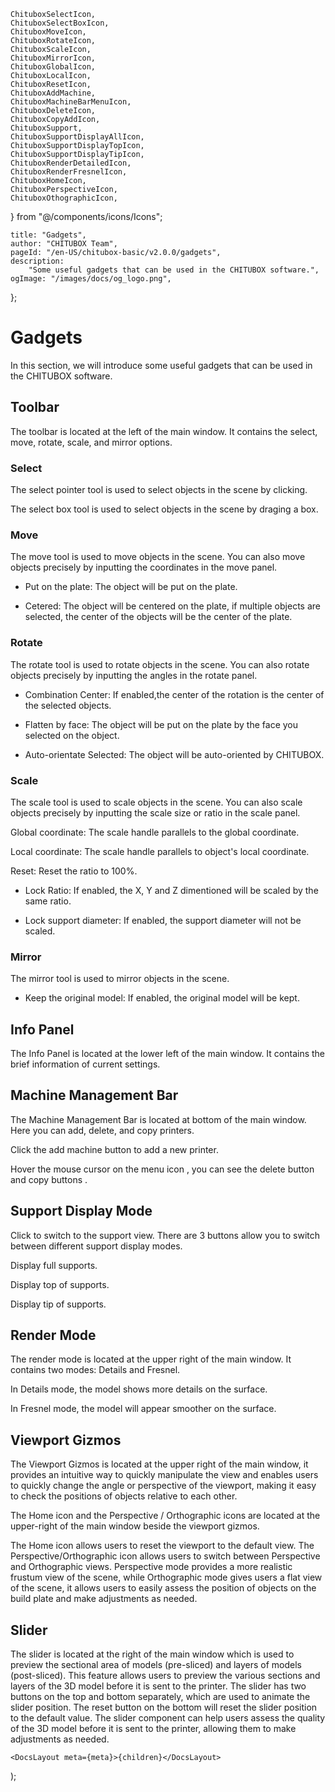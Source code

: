 	ChituboxSelectIcon,
	ChituboxSelectBoxIcon,
	ChituboxMoveIcon,
	ChituboxRotateIcon,
	ChituboxScaleIcon,
	ChituboxMirrorIcon,
	ChituboxGlobalIcon,
	ChituboxLocalIcon,
	ChituboxResetIcon,
	ChituboxAddMachine,
	ChituboxMachineBarMenuIcon,
	ChituboxDeleteIcon,
	ChituboxCopyAddIcon,
	ChituboxSupport,
	ChituboxSupportDisplayAllIcon,
	ChituboxSupportDisplayTopIcon,
	ChituboxSupportDisplayTipIcon,
	ChituboxRenderDetailedIcon,
	ChituboxRenderFresnelIcon,
	ChituboxHomeIcon,
	ChituboxPerspectiveIcon,
	ChituboxOthographicIcon,
} from "@/components/icons/Icons";

	title: "Gadgets",
	author: "CHITUBOX Team",
	pageId: "/en-US/chitubox-basic/v2.0.0/gadgets",
	description:
		"Some useful gadgets that can be used in the CHITUBOX software.",
	ogImage: "/images/docs/og_logo.png",
};

# Gadgets

In this section, we will introduce some useful gadgets that can be used in the CHITUBOX software.

## Toolbar

The toolbar is located at the left of the main window. It contains the select, move, rotate, scale, and mirror options.

### Select

<ChituboxSelectIcon /> The select pointer tool is used to select objects in the
scene by clicking.

<ChituboxSelectBoxIcon /> The select box tool is used to select objects in the
scene by draging a box.

### Move

<ChituboxMoveIcon /> The move tool is used to move objects in the scene. You can
also move objects precisely by inputting the coordinates in the move panel.

<ImageContainer>
	<AntdImage
		src={
			"/images/docs/en-US/chitubox-basic/2.x.x/005-gadgets-move-panel.png"
		}
	/>
</ImageContainer>

-   Put on the plate: The object will be put on the plate.

-   Cetered: The object will be centered on the plate, if multiple objects are selected, the center of the objects will be the center of the plate.

### Rotate

<ImageContainer>
	<AntdImage
		src={
			"/images/docs/en-US/chitubox-basic/2.x.x/005-gadgets-rotate-panel.png"
		}
	/>
</ImageContainer>

<ChituboxRotateIcon /> The rotate tool is used to rotate objects in the scene.
You can also rotate objects precisely by inputting the angles in the rotate
panel.

-   Combination Center: If enabled,the center of the rotation is the center of the selected objects.

-   Flatten by face: The object will be put on the plate by the face you selected on the object.

-   Auto-orientate Selected: The object will be auto-oriented by CHITUBOX.

### Scale

<ChituboxScaleIcon /> The scale tool is used to scale objects in the scene. You
can also scale objects precisely by inputting the scale size or ratio in the
scale panel.

<ImageContainer>
	<AntdImage
		src={
			"/images/docs/en-US/chitubox-basic/2.x.x/005-gadgets-scale-panel.png"
		}
	/>
</ImageContainer>

<ChituboxGlobalIcon /> Global coordinate: The scale handle parallels to the
global coordinate.

<ChituboxLocalIcon /> Local coordinate: The scale handle parallels to object's
local coordinate.

<ChituboxResetIcon /> Reset: Reset the ratio to 100%.

-   Lock Ratio: If enabled, the X, Y and Z dimentioned will be scaled by the same ratio.

-   Lock support diameter: If enabled, the support diameter will not be scaled.

### Mirror

<ChituboxMirrorIcon /> The mirror tool is used to mirror objects in the scene.

<ImageContainer>
	<AntdImage
		src={
			"/images/docs/en-US/chitubox-basic/2.x.x/005-gadgets-mirror-panel.png"
		}
	/>
</ImageContainer>

-   Keep the original model: If enabled, the original model will be kept.

## Info Panel

The Info Panel is located at the lower left of the main window. It contains the brief information of current settings.

## Machine Management Bar

The Machine Management Bar is located at bottom of the main window. Here you can add, delete, and copy printers.

Click the add machine button <ChituboxAddMachine /> to add a new printer.

Hover the mouse cursor on the menu icon <ChituboxMachineBarMenuIcon />, you can see the delete button <ChituboxDeleteIcon /> and copy buttons <ChituboxCopyAddIcon />.

## Support Display Mode

Click <ChituboxSupport /> to switch to the support view. There are 3 buttons allow you to switch between different support display modes.

<ChituboxSupportDisplayAllIcon /> Display full supports.

<ImageContainer>
	<AntdImage
		src={
			"/images/docs/en-US/chitubox-basic/2.x.x/005-gadgets-support-display-all.png"
		}
	/>
</ImageContainer>

<ChituboxSupportDisplayTopIcon /> Display top of supports.

<ImageContainer>
	<AntdImage
		src={
			"/images/docs/en-US/chitubox-basic/2.x.x/005-gadgets-support-display-top.png"
		}
	/>
</ImageContainer>

<ChituboxSupportDisplayTipIcon /> Display tip of supports.

<ImageContainer>
	<AntdImage
		src={
			"/images/docs/en-US/chitubox-basic/2.x.x/005-gadgets-support-display-tip.png"
		}
	/>
</ImageContainer>

## Render Mode

The render mode is located at the upper right of the main window. It contains two modes: Details and Fresnel.

<ChituboxRenderDetailedIcon /> In Details mode, the model shows more details on
the surface.

<ImageContainer>
	<AntdImage
		src={"/images/docs/en-US/chitubox-basic/2.x.x/005-gadgets-details.png"}
	/>
</ImageContainer>

<ChituboxRenderFresnelIcon /> In Fresnel mode, the model will appear smoother on
the surface.

<ImageContainer>
	<AntdImage
		src={"/images/docs/en-US/chitubox-basic/2.x.x/005-gadgets-fresnel.png"}
	/>
</ImageContainer>

## Viewport Gizmos

The Viewport Gizmos is located at the upper right of the main window, it provides an intuitive way to quickly manipulate the view and enables users to quickly change the angle or perspective of the viewport, making it easy to check the positions of objects relative to each other.

<ImageContainer>
	<AntdImage
		src={
			"/images/docs/en-US/chitubox-basic/2.x.x/005-gadget-viewport_gizmo.svg"
		}
		width={200}
	/>
</ImageContainer>

The Home <ChituboxHomeIcon /> icon and the Perspective <ChituboxPerspectiveIcon /> / Orthographic <ChituboxOthographicIcon /> icons are located at the upper-right of the main window beside the viewport gizmos.

The Home icon allows users to reset the viewport to the default view. The Perspective/Orthographic icon allows users to switch between Perspective and Orthographic views. Perspective mode provides a more realistic frustum view of the scene, while Orthographic mode gives users a flat view of the scene, it allows users to easily assess the position of objects on the build plate and make adjustments as needed.

## Slider

<ImageContainer>
	<AntdImage
		src={"/images/docs/en-US/chitubox-basic/2.x.x/005-gadget-slider.gif"}
	/>
</ImageContainer>

The slider is located at the right of the main window which is used to preview the sectional area of models (pre-sliced) and layers of models (post-sliced). This feature allows users to preview the various sections and layers of the 3D model before it is sent to the printer. The slider has two buttons on the top and bottom separately, which are used to animate the slider position. The reset button on the bottom will reset the slider position to the default value. The slider component can help users assess the quality of the 3D model before it is sent to the printer, allowing them to make adjustments as needed.

	<DocsLayout meta={meta}>{children}</DocsLayout>
);
